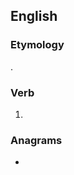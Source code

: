 ==English==

===Etymology===
{{suffix|en|dote|est}}.

===Verb===
{{head|en|verb form}}

# {{en-archaic second-person singular of|dote|lang=en}}

===Anagrams===
* {{anagrams|en|a=deostt|sotted}}